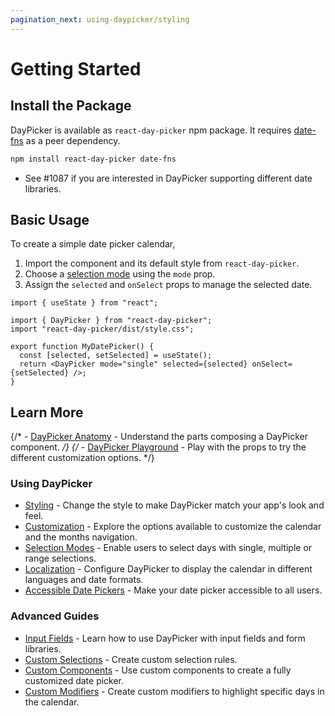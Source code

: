 ```yaml
---
pagination_next: using-daypicker/styling
---
```


# Getting Started

## Install the Package

DayPicker is available as `react-day-picker` npm package. It requires [date-fns](https://date-fns.org) as a peer dependency.

```bash npm2yarn
npm install react-day-picker date-fns
```

- See #1087 if you are interested in DayPicker supporting different date
  libraries.

## Basic Usage

To create a simple date picker calendar,

1. Import the component and its default style from `react-day-picker`.
2. Choose a [selection mode](../using-daypicker/selection-modes) using the `mode` prop.
3. Assign the `selected` and `onSelect` props to manage the selected date.

```tsx
import { useState } from "react";

import { DayPicker } from "react-day-picker";
import "react-day-picker/dist/style.css";

export function MyDatePicker() {
  const [selected, setSelected] = useState();
  return <DayPicker mode="single" selected={selected} onSelect={setSelected} />;
}
```

<BrowserWindow>
  <ExamplesV8.Start />
</BrowserWindow>

## Learn More

{/* - [DayPicker Anatomy](../using-daypicker/anatomy) - Understand the parts composing a DayPicker component. */}
{/* - [DayPicker Playground](../playground) - Play with the props to try the different customization options. */}

### Using DayPicker

- [Styling](../using-daypicker/styling) - Change the style to make DayPicker match your app's look and feel.
- [Customization](../using-daypicker/customization) - Explore the options available to customize the calendar and the months navigation.
- [Selection Modes](../using-daypicker/selection-modes) - Enable users to select days with single, multiple or range selections.
- [Localization](../using-daypicker/localization) - Configure DayPicker to display the calendar in different languages and date formats.
- [Accessible Date Pickers](../using-daypicker/accessibility) - Make your date picker accessible to all users.

### Advanced Guides

- [Input Fields](../advanced-guides/input-fields) - Learn how to use DayPicker with input fields and form libraries.
- [Custom Selections](../advanced-guides/custom-selections) - Create custom selection rules.
- [Custom Components](../advanced-guides/custom-components) - Use custom components to create a fully customized date picker.
- [Custom Modifiers](../advanced-guides/custom-modifiers) - Create custom modifiers to highlight specific days in the calendar.
